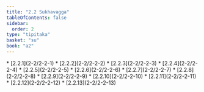 ```yaml
---
title: "2.2 Sukhavagga"
tableOfContents: false
sidebar:
  order: 2
type: "tipitaka"
basket: "su"
book: "a2"
---
```



<DynamicBreadcrumb />



<TableOfContents book="a2" section="2.2">
* [2.2.1](2-2/2-2-1)
* [2.2.2](2-2/2-2-2)
* [2.2.3](2-2/2-2-3)
* [2.2.4](2-2/2-2-4)
* [2.2.5](2-2/2-2-5)
* [2.2.6](2-2/2-2-6)
* [2.2.7](2-2/2-2-7)
* [2.2.8](2-2/2-2-8)
* [2.2.9](2-2/2-2-9)
* [2.2.10](2-2/2-2-10)
* [2.2.11](2-2/2-2-11)
* [2.2.12](2-2/2-2-12)
* [2.2.13](2-2/2-2-13)
</TableOfContents>